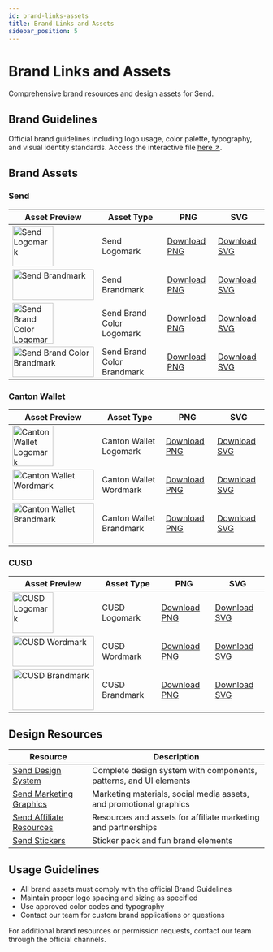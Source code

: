 ```yaml
---
id: brand-links-assets
title: Brand Links and Assets
sidebar_position: 5
---
```


# Brand Links and Assets

Comprehensive brand resources and design assets for Send.

## Brand Guidelines

Official brand guidelines including logo usage, color palette, typography, and visual identity standards. Access the interactive file <a href="https://www.figma.com/proto/T944OuIGQWaTTUpWgbbGP0/-send-Brand-Guidelines--Community-?node-id=1-2923&p=f&t=V7caQ89XjZpk2TvP-1&scaling=contain&content-scaling=fixed&page-id=0%3A1" className="multisig-token-link" target="_blank" rel="noreferrer">here ↗</a>.

## Brand Assets

### Send

| Asset Preview | Asset Type | PNG | SVG |
|---------------|------------|-----|-----|
| <img src="/img/SendLogomark.png" alt="Send Logomark" width="80" height="80" /> | Send Logomark | <a href="/img/SendLogomark.png" className="multisig-revenue-link" download>Download PNG</a> | <a href="/img/SendLogomark.svg" className="multisig-revenue-link" download>Download SVG</a> |
| <img src="/img/SendBrandmark.png" alt="Send Brandmark" width="160" height="60" /> | Send Brandmark | <a href="/img/SendBrandmark.png" className="multisig-revenue-link" download>Download PNG</a> | <a href="/img/SendBrandmark.svg" className="multisig-revenue-link" download>Download SVG</a> |
| <img src="/img/SendBrandColorLogomark.png" alt="Send Brand Color Logomark" width="80" height="80" /> | Send Brand Color Logomark | <a href="/img/SendBrandColorLogomark.png" className="multisig-revenue-link" download>Download PNG</a> | <a href="/img/SendBrandColorLogomark.svg" className="multisig-revenue-link" download>Download SVG</a> |
| <img src="/img/SendBrandColorBrandmark.png" alt="Send Brand Color Brandmark" width="160" height="60" /> | Send Brand Color Brandmark | <a href="/img/SendBrandColorBrandmark.png" className="multisig-revenue-link" download>Download PNG</a> | <a href="/img/SendBrandColorBrandmark.svg" className="multisig-revenue-link" download>Download SVG</a> |

### Canton Wallet

| Asset Preview | Asset Type | PNG | SVG |
|---------------|------------|-----|-----|
| <img src="/img/CantonWalletLogomark.png" alt="Canton Wallet Logomark" width="80" height="80" /> | Canton Wallet Logomark | <a href="/img/CantonWalletLogomark.png" className="multisig-revenue-link" download>Download PNG</a> | <a href="/img/CantonWalletLogomark.svg" className="multisig-revenue-link" download>Download SVG</a> |
| <img src="/img/CantonWalletWordmark.png" alt="Canton Wallet Wordmark" width="160" height="60" /> | Canton Wallet Wordmark | <a href="/img/CantonWalletWordmark.png" className="multisig-revenue-link" download>Download PNG</a> | <a href="/img/CantonWalletWordmark.svg" className="multisig-revenue-link" download>Download SVG</a> |
| <img src="/img/CantonWalletBrandmark.png" alt="Canton Wallet Brandmark" width="160" height="80" /> | Canton Wallet Brandmark | <a href="/img/CantonWalletBrandmark.png" className="multisig-revenue-link" download>Download PNG</a> | <a href="/img/CantonWalletBrandmark.svg" className="multisig-revenue-link" download>Download SVG</a> |

### CUSD

| Asset Preview | Asset Type | PNG | SVG |
|---------------|------------|-----|-----|
| <img src="/img/CUSDlogomark.png" alt="CUSD Logomark" width="80" height="80" /> | CUSD Logomark | <a href="/img/CUSDlogomark.png" className="multisig-revenue-link" download>Download PNG</a> | <a href="/img/CUSDlogomark.svg" className="multisig-revenue-link" download>Download SVG</a> |
| <img src="/img/CUSDwordmark.png" alt="CUSD Wordmark" width="160" height="60" /> | CUSD Wordmark | <a href="/img/CUSDwordmark.png" className="multisig-revenue-link" download>Download PNG</a> | <a href="/img/CUSDwordmark.svg" className="multisig-revenue-link" download>Download SVG</a> |
| <img src="/img/CUSDbrandmark.png" alt="CUSD Brandmark" width="160" height="80" /> | CUSD Brandmark | <a href="/img/CUSDbrandmark.png" className="multisig-revenue-link" download>Download PNG</a> | <a href="/img/CUSDbrandmark.svg" className="multisig-revenue-link" download>Download SVG</a> |

## Design Resources

| Resource | Description |
|----------|-------------|
| <a href="https://www.figma.com/community/file/1394206277430437640" className="multisig-token-link" target="_blank">Send Design System</a> | Complete design system with components, patterns, and UI elements |
| <a href="https://www.figma.com/community/file/1416339903615492905/send-marketing-graphics" className="multisig-token-link" target="_blank">Send Marketing Graphics</a> | Marketing materials, social media assets, and promotional graphics |
| <a href="https://www.figma.com/community/file/1418646677248257205/send-affiliate-resources" className="multisig-token-link" target="_blank">Send Affiliate Resources</a> | Resources and assets for affiliate marketing and partnerships |
| <a href="https://www.figma.com/community/file/1440467639305710686/send-stickers" className="multisig-token-link" target="_blank">Send Stickers</a> | Sticker pack and fun brand elements |

## Usage Guidelines

- All brand assets must comply with the official Brand Guidelines
- Maintain proper logo spacing and sizing as specified
- Use approved color codes and typography
- Contact our team for custom brand applications or questions

For additional brand resources or permission requests, contact our team through the official channels.
